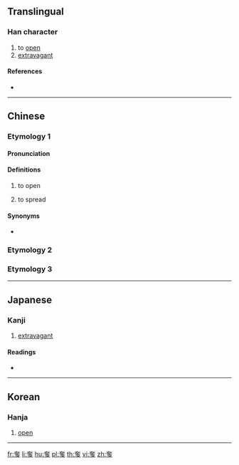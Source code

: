 {{character info/new}}
==Translingual==

===Han character===
{{Han char|rn=37|rad=大|as=06|sn=9|four=40207|canj=KNIN|ids=⿱大多}}

# to [[open]]
# [[extravagant]]

====References====
* {{Han ref|kx=0252.020|dkj=05920|dj=0513.030|hdz=10539.100|uh=5953|ud=22867|bh=CE61|bd=52833}}

----

==Chinese==

===Etymology 1===
{{zh-forms}}

====Pronunciation====
{{zh-pron
|m=zhā,chǐ,shē,zhà
|m-s=za1
|c=ci2,se1,se2,zaa1,zaa3
|mc=
|oc=
|cat=
}}
{{attention|zh|check Mandarin and Cantonese}}

====Definitions====
{{zh-hanzi}}

# {{label|zh|dialectical|Sichuanese}} to open
# {{label|zh|dialectical}} to spread 

====Synonyms====
* {{qualifier|Standard Mandarin}} {{zh-l|張}}

===Etymology 2===
{{zh-see|侈|o}}

===Etymology 3===
{{zh-see|奢|o}}

----

==Japanese==

===Kanji===
{{ja-kanji|grade=|rs=大06}}

# [[extravagant]]

====Readings====
* {{ja-readings|on=[[た]] (ta), [[しゃ]] (sha), [[し]] (shi)|kun=[[はる]] (haru), [[おごる]] (ogoru), [[あける]] (akeru)}}

----

==Korean==

===Hanja===
{{ko-hanja|hangeul=차|rv=cha|mr=ch'a}}

# [[open]]

----

[[fr:奓]]
[[li:奓]]
[[hu:奓]]
[[pl:奓]]
[[th:奓]]
[[vi:奓]]
[[zh:奓]]